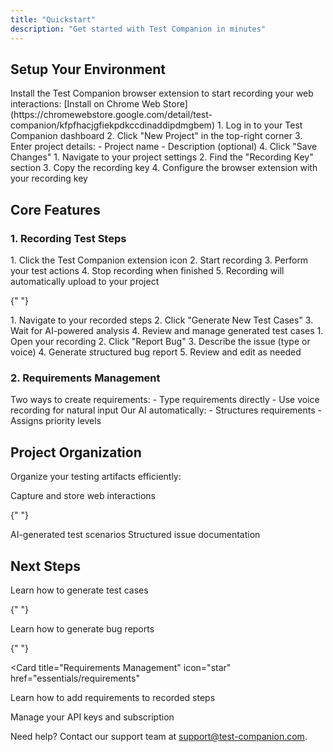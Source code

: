 ```yaml
---
title: "Quickstart"
description: "Get started with Test Companion in minutes"
---
```


## Setup Your Environment

<Steps>
  <Step title="Install Browser Extension">
    Install the Test Companion browser extension to start recording your web interactions:
    [Install on Chrome Web Store](https://chromewebstore.google.com/detail/test-companion/kfpfhacjgfiekpdkccdinaddipdmgbem)
  </Step>

<Step title="Create Your First Project">
  1. Log in to your Test Companion dashboard 2. Click "New Project" in the
  top-right corner 3. Enter project details: - Project name - Description
  (optional) 4. Click "Save Changes"
</Step>

  <Step title="Configure Recording Key">
    1. Navigate to your project settings
    2. Find the "Recording Key" section
    3. Copy the recording key
    4. Configure the browser extension with your recording key
  </Step>
</Steps>

## Core Features

### 1. Recording Test Steps

<AccordionGroup>
  <Accordion icon="video" title="Record Web Interactions">
    1. Click the Test Companion extension icon
    2. Start recording
    3. Perform your test actions
    4. Stop recording when finished
    5. Recording will automatically upload to your project
  </Accordion>

{" "}

<Accordion icon="wand-magic-sparkles" title="Generate Test Cases">
  1. Navigate to your recorded steps 2. Click "Generate New Test Cases" 3. Wait
  for AI-powered analysis 4. Review and manage generated test cases
</Accordion>

  <Accordion icon="bug" title="Create Bug Reports">
    1. Open your recording
    2. Click "Report Bug"
    3. Describe the issue (type or voice)
    4. Generate structured bug report
    5. Review and edit as needed
  </Accordion>
</AccordionGroup>

### 2. Requirements Management

<CardGroup cols={2}>
  <Card title="Add Requirements" icon="list-check">
    Two ways to create requirements:
    - Type requirements directly
    - Use voice recording for natural input
  </Card>

  <Card title="AI Processing" icon="robot">
    Our AI automatically:
    - Structures requirements
    - Assigns priority levels
  </Card>
</CardGroup>

## Project Organization

Organize your testing artifacts efficiently:

<CardGroup cols={3}>
  <Card title="Recordings" icon="video">
    Capture and store web interactions
  </Card>

{" "}

<Card title="Test Cases" icon="flask">
  AI-generated test scenarios
</Card>

  <Card title="Bug Reports" icon="bug">
    Structured issue documentation
  </Card>
</CardGroup>

## Next Steps

<CardGroup cols={2}>
  <Card title="Test Case Generation" icon="book" href="essentials/test-cases">
    Learn how to generate test cases
  </Card>

{" "}

<Card title="Bug Report Generation" icon="code" href="essentials/bug-reports">
  Learn how to generate bug reports
</Card>

{" "}

<Card
  title="Requirements Management"
  icon="star"
  href="essentials/requirements"
>
  Learn how to add requirements to recorded steps
</Card>

  <Card title="Settings" icon="code" href="essentials/settings">
    Manage your API keys and subscription
  </Card>
</CardGroup>

<Note>Need help? Contact our support team at support@test-companion.com.</Note>
